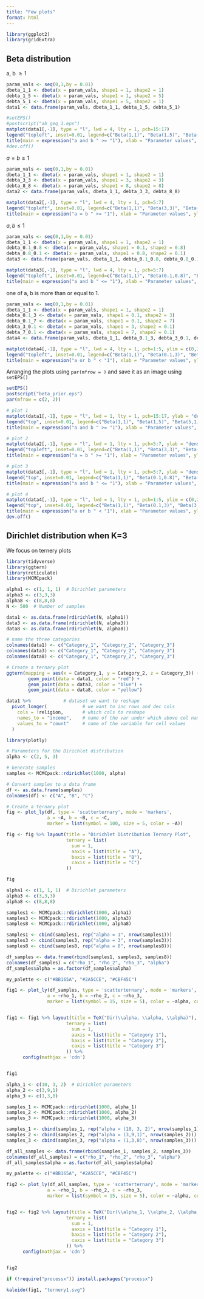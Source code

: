 ```yaml
---
title: "Few plots"
format: html
---
```


```r
library(ggplot2)
library(gridExtra)
```

## Beta distribution
a, b $\geq 1$
```r
param_vals <- seq(0,1,by = 0.01)
dbeta_1_1 <- dbeta(x = param_vals, shape1 = 1, shape2 = 1)
debta_1_5 <- dbeta(x = param_vals, shape1 = 1, shape2 = 5)
debta_5_1 <- dbeta(x = param_vals, shape1 = 5, shape2 = 1)
data1 <- data.frame(param_vals, dbeta_1_1, debta_1_5, debta_5_1)

#setEPS() 
#postscript("ab_geq_1.eps")
matplot(data1[,-1], type = "l", lwd = 4, lty = 1, pch=15:17) 
legend("topleft", inset=0.01, legend=c("Beta(1,1)", "Beta(1,5)", "Beta(5,1)"),col=c("black","red", "green"), lty=1, cex=0.8)
title(main = expression("a and b " >= "1"), xlab = "Parameter values", ylab = "density")
#dev.off()
```

$a = b \geq 1$
```r
param_vals <- seq(0,1,by = 0.01)
dbeta_1_1 <- dbeta(x = param_vals, shape1 = 1, shape2 = 1)
debta_3_3 <- dbeta(x = param_vals, shape1 = 3, shape2 = 3)
debta_8_8 <- dbeta(x = param_vals, shape1 = 8, shape2 = 8)
data2 <- data.frame(param_vals, dbeta_1_1, debta_3_3, debta_8_8)

matplot(data2[,-1], type = "l", lwd = 4, lty = 1, pch=5:7) 
legend("topleft", inset=0.01, legend=c("Beta(1,1)", "Beta(3,3)", "Beta(8,8)"),col=c("black","red", "green"), lty=1, cex=0.8)
title(main = expression("a = b " >= "1"), xlab = "Parameter values", ylab = "density")
```

$a , b \leq 1$
```r
param_vals <- seq(0,1,by = 0.01)
dbeta_1_1 <- dbeta(x = param_vals, shape1 = 1, shape2 = 1)
debta_0.1_0.8 <- dbeta(x = param_vals, shape1 = 0.1, shape2 = 0.8)
debta_0.8_0.1 <- dbeta(x = param_vals, shape1 = 0.8, shape2 = 0.1)
data3 <- data.frame(param_vals, dbeta_1_1, debta_0.1_0.8, debta_0.8_0.1)

matplot(data3[,-1], type = "l", lwd = 4, lty = 1, pch=5:7) 
legend("topleft", inset=0.01, legend=c("Beta(1,1)", "Beta(0.1,0.8)", "Beta(0.8,0.1)"),col=c("black","red", "green"), lty=1, cex=0.8)
title(main = expression("a and b " <= "1"), xlab = "Parameter values", ylab = "density")
```

one of a, b is more than or equal to 1.
```r
param_vals <- seq(0,1,by = 0.01)
dbeta_1_1 <- dbeta(x = param_vals, shape1 = 1, shape2 = 1)
debta_0.1_3 <- dbeta(x = param_vals, shape1 = 0.1, shape2 = 3)
debta_0.1_7 <- dbeta(x = param_vals, shape1 = 0.1, shape2 = 7)
debta_3_0.1 <- dbeta(x = param_vals, shape1 = 3, shape2 = 0.1)
debta_7_0.1 <- dbeta(x = param_vals, shape1 = 7, shape2 = 0.1)
data4 <- data.frame(param_vals, dbeta_1_1, debta_0.1_3, debta_3_0.1, debta_0.1_7 ,debta_7_0.1)

matplot(data4[,-1], type = "l", lwd = 4, lty = 1, pch=1:5, ylim = c(0,2)) 
legend("topleft", inset=0.01, legend=c("Beta(1,1)", "Beta(0.1,3)", "Beta(3,0.1)", "Beta(0.1,7)", "Beta(7,0.1)"),col=c("black","red", "green", "blue", "cyan"), lty=1, cex=0.8)
title(main = expression("a or b " < "1"), xlab = "Parameter values", ylab = "density")
```


Arranging the plots using `par(mfrow = )` and save it as an image using `setEPS()`
```r
setEPS() 
postscript("beta_prior.eps")
par(mfrow = c(2, 2))

# plot 1
matplot(data1[,-1], type = "l", lwd = 1, lty = 1, pch=15:17, ylab = "density", xlab = "Parameter values") 
legend("top", inset=0.01, legend=c("Beta(1,1)", "Beta(1,5)", "Beta(5,1)"),col=c("black","red", "green"), lty=1, cex=0.8)
title(main = expression("a and b " >= "1"), xlab = "Parameter values", ylab = "density")

# plot 2
matplot(data2[,-1], type = "l", lwd = 1, lty = 1, pch=5:7, ylab = "density", xlab = "Parameter values") 
legend("topleft", inset=0.01, legend=c("Beta(1,1)", "Beta(3,3)", "Beta(8,8)"),col=c("black","red", "green"), lty=1, cex=0.8)
title(main = expression("a = b " >= "1"), xlab = "Parameter values", ylab = "density")

# plot 3
matplot(data3[,-1], type = "l", lwd = 1, lty = 1, pch=5:7, ylab = "density", xlab = "Parameter values") 
legend("top", inset=0.01, legend=c("Beta(1,1)", "Beta(0.1,0.8)", "Beta(0.8,0.1)"),col=c("black","red", "green"), lty=1, cex=0.8)
title(main = expression("a and b " <= "1"), xlab = "Parameter values", ylab = "density")

# plot 4
matplot(data4[,-1], type = "l", lwd = 1, lty = 1, pch=1:5, ylim = c(0,2), ylab = "density", xlab = "Parameter values") 
legend("top", inset=0.01, legend=c("Beta(1,1)", "Beta(0.1,3)", "Beta(3,0.1)", "Beta(0.1,7)", "Beta(7,0.1)"),col=c("black","red", "green", "blue", "cyan"), lty=1, cex=0.8)
title(main = expression("a or b " < "1"), xlab = "Parameter values", ylab = "density")
dev.off()
```

## Dirichlet distribution when K=3
We focus on ternery plots

```r
library(tidyverse)
library(ggtern)
library(reticulate)
library(MCMCpack)
```

```r
alpha1 <- c(1, 1, 1)  # Dirichlet parameters
alpha3 <- c(3,3,3)
alpha8 <- c(8,8,8)
N <- 500  # Number of samples

data1 <- as.data.frame(rdirichlet(N, alpha1))
data3 <- as.data.frame(rdirichlet(N, alpha3))
data8 <- as.data.frame(rdirichlet(N, alpha8))

# name the three categories
colnames(data1) <- c("Category_1", "Category_2", "Category_3") 
colnames(data3) <- c("Category_1", "Category_2", "Category_3")
colnames(data8) <- c("Category_1", "Category_2", "Category_3")

# Create a ternary plot
ggtern(mapping = aes(x = Category_1, y = Category_2, z = Category_3)) +
        geom_point(data = data1, color = "red") +
        geom_point(data = data3, color = "blue") +
        geom_point(data = data8, color = "yellow")    
```

```r
data1 %>%            # dataset we want to reshape
  pivot_longer(             # we want to inc rows and dec cols
    cols = !religion,       # which cols to reshape
    names_to = "income",    # name of the var under which above col names will go
    values_to = "count"     # name of the variable for cell values
  )
```


```r
library(plotly)
```

```r
# Parameters for the Dirichlet distribution
alpha <- c(2, 5, 3)

# Generate samples
samples <- MCMCpack::rdirichlet(1000, alpha)

# Convert samples to a data frame
df <- as.data.frame(samples)
colnames(df) <- c("A", "B", "C")

# Create a ternary plot
fig <- plot_ly(df, type = 'scatterternary', mode = 'markers',
               a = ~A, b = ~B, c = ~C,
               marker = list(symbol = 100, size = 5, color = ~A))

fig <- fig %>% layout(title = "Dirichlet Distribution Ternary Plot",
                      ternary = list(
                        sum = 1,
                        aaxis = list(title = "A"),
                        baxis = list(title = "B"),
                        caxis = list(title = "C")
                      ))

fig
```


```r
alpha1 <- c(1, 1, 1)  # Dirichlet parameters
alpha3 <- c(3,3,3)
alpha8 <- c(8,8,8)

samples1 <- MCMCpack::rdirichlet(1000, alpha1)
samples3 <- MCMCpack::rdirichlet(1000, alpha3)
samples8 <- MCMCpack::rdirichlet(1000, alpha8)

samples1 <- cbind(samples1, rep("alpha = 1", nrow(samples1)))
samples3 <- cbind(samples3, rep("alpha = 3", nrow(samples3)))
samples8 <- cbind(samples8, rep("alpha = 8", nrow(samples8)))

df_samples <- data.frame(rbind(samples1, samples3, samples8))
colnames(df_samples) = c("rho_1", "rho_2", "rho_3", "alpha")
df_samples$alpha = as.factor(df_samples$alpha)

my_palette <- c("#BB165A", "#2A5CCE", "#CBF45C")

fig1 <- plot_ly(df_samples, type = 'scatterternary', mode = 'markers',
               a = ~rho_1, b = ~rho_2, c = ~rho_3,
               marker = list(symbol = 15, size = 5), color = ~alpha, colors = my_palette)


fig1 <- fig1 %>% layout(title = TeX("Dir(\\alpha, \\alpha, \\alpha)"),
                      ternary = list(
                        sum = 1,
                        aaxis = list(title = "Category 1"),
                        baxis = list(title = "Category 2"),
                        caxis = list(title = "Category 3")
                      )) %>% 
      config(mathjax = 'cdn')


fig1                     
````


```r
alpha_1 <- c(10, 3, 2)  # Dirichlet parameters
alpha_2 <- c(3,9,1)
alpha_3 <- c(1,3,8)

samples_1 <- MCMCpack::rdirichlet(1000, alpha_1)
samples_2 <- MCMCpack::rdirichlet(1000, alpha_2)
samples_3 <- MCMCpack::rdirichlet(1000, alpha_3)

samples_1 <- cbind(samples_1, rep("alpha = (10, 3, 2)", nrow(samples_1)))
samples_2 <- cbind(samples_2, rep("alpha = (3,9,1)", nrow(samples_2)))
samples_3 <- cbind(samples_3, rep("alpha = (1,3,8)", nrow(samples_3)))

df_all_samples <- data.frame(rbind(samples_1, samples_2, samples_3))
colnames(df_all_samples) = c("rho_1", "rho_2", "rho_3", "alpha")
df_all_samples$alpha = as.factor(df_all_samples$alpha)

my_palette <- c("#BB165A", "#2A5CCE", "#CBF45C")

fig2 <- plot_ly(df_all_samples, type = 'scatterternary', mode = 'markers',
               a = ~rho_1, b = ~rho_2, c = ~rho_3,
               marker = list(symbol = 15, size = 5), color = ~alpha, colors = my_palette)


fig2 <- fig2 %>% layout(title = TeX("Dir(\\alpha_1, \\alpha_2, \\alpha_3)"),
                      ternary = list(
                        sum = 1,
                        aaxis = list(title = "Category 1"),
                        baxis = list(title = "Category 2"),
                        caxis = list(title = "Category 3")
                      )) %>% 
      config(mathjax = 'cdn')


fig2    

````



```r
if (!require("processx")) install.packages("processx")
```

```r
kaleido(fig1, "ternery1.svg")
```

